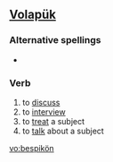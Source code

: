 ==[[Volapük]]==

===Alternative spellings===
*{{l|vo|bespikoyn}}

===Verb===
{{infl|vo|verb}}

# to [[discuss]] 
# to [[interview]] 
# to [[treat]] a subject 
# to [[talk]] about a subject

[[vo:bespikön]]